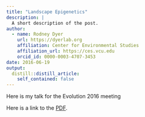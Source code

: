 ```yaml
---
title: "Landscape Epigenetics"
description: |
  A short description of the post.
author:
  - name: Rodney Dyer
    url: https://dyerlab.org
    affiliation: Center for Environmental Studies
    affiliation_url: https://ces.vcu.edu
    orcid_id: 0000-0003-4707-3453
date: 2016-06-19
output:
  distill::distill_article:
    self_contained: false
---
```





Here is my talk for the Evolution 2016 meeting

Here is a link to the [PDF](https://drive.google.com/file/d/0B0T81CzLjtfPaTIxUHVKT3BNU0k/view?usp=sharing).

&nbsp;
 
 
 
